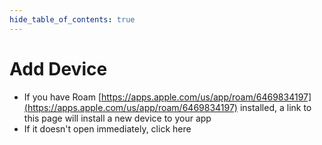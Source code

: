```yaml
---
hide_table_of_contents: true
---
```



# Add Device

-   If you have Roam [https://apps.apple.com/us/app/roam/6469834197](https://apps.apple.com/us/app/roam/6469834197) installed, a link to this page will install a new device to your app
-   If it doesn't open immediately, click <AutoClicker preserveQueryParams href="roamforroku://roam.msd3.io/deep-link/add-device"> here</AutoClicker>
